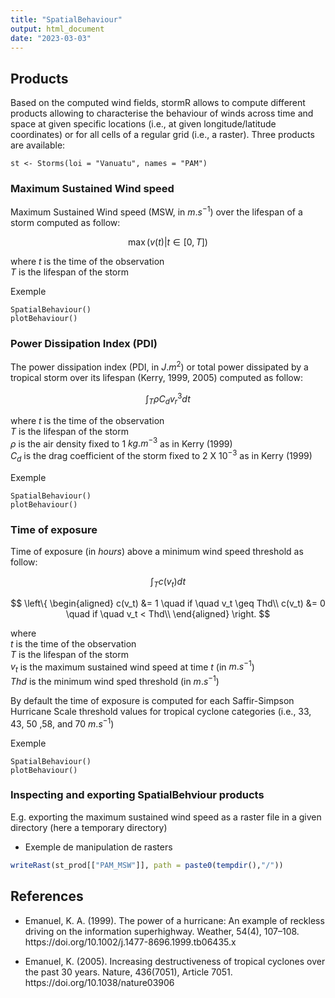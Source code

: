 ```yaml
---
title: "SpatialBehaviour"
output: html_document
date: "2023-03-03"
---
```


## Products

Based on the computed wind fields, stormR allows to compute different products allowing to characterise the behaviour of winds across time and space at given specific locations (i.e., at given longitude/latitude coordinates) or for all cells of a regular grid (i.e., a raster). Three products are available:<br />

```
st <- Storms(loi = "Vanuatu", names = "PAM")
```

### Maximum Sustained Wind speed

Maximum Sustained Wind speed (MSW, in $m.s^{-1}$) over the lifespan of a storm computed as follow:<br />

$$
\max(v(t) | t \in [0,T])
$$

where
$t$ is the time of the observation<br />
$T$ is the lifespan of the storm<br />

Exemple
```
SpatialBehaviour()
plotBehaviour()
```

### Power Dissipation Index (PDI)

The power dissipation index (PDI, in $J.m^{2}$) or total power dissipated by a tropical storm over its lifespan (Kerry, 1999, 2005) computed as follow:<br />

$$
\int_T \rho C_d v_r^3 dt
$$

where
$t$ is the time of the observation<br />
$T$ is the lifespan of the storm<br />
$\rho$ is the air density fixed to $1$ $kg.m^{-3}$ as in Kerry (1999)<br />
$C_d$ is the drag coefficient of the storm fixed to $2$ X $10^{-3}$ as in Kerry (1999)<br />

Exemple
```
SpatialBehaviour()
plotBehaviour()
```


### Time of exposure

Time of exposure (in $hours$) above a minimum  wind speed threshold as follow:<br />

$$
\int_T c(v_t) dt
$$

$$
\left\{
\begin{aligned}
c(v_t) &= 1 \quad if \quad v_t \geq Thd\\
c(v_t) &= 0 \quad if \quad v_t < Thd\\
\end{aligned}
\right.
$$

where<br/>
$t$ is the time of the observation<br/>
$T$ is the lifespan of the storm<br/>
$v_t$ is the maximum sustained wind speed at time $t$ (in $m.s^{-1}$)<br/>
$Thd$ is the minimum wind sped threshold (in $m.s^{-1}$)<br/>

By default the time of exposure is computed for each Saffir-Simpson Hurricane Scale threshold values for tropical cyclone categories (i.e., $33$, $43$, $50$ ,$58$, and $70$ $m.s^{-1}$)


Exemple
```
SpatialBehaviour()
plotBehaviour()
```

### Inspecting and exporting SpatialBehviour products
E.g. exporting the maximum sustained wind speed as a raster file in a given directory (here a temporary directory)

- Exemple de manipulation de rasters
``` r
writeRast(st_prod[["PAM_MSW"]], path = paste0(tempdir(),"/"))
```


## References
* Emanuel, K. A. (1999). The power of a hurricane: An example of reckless driving on the information superhighway. Weather, 54(4), 107–108. https://doi.org/10.1002/j.1477-8696.1999.tb06435.x

 * Emanuel, K. (2005). Increasing destructiveness of tropical cyclones over the past 30 years. Nature, 436(7051), Article 7051. https://doi.org/10.1038/nature03906

